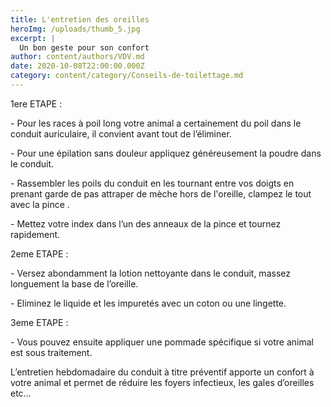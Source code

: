 ```yaml
---
title: L'entretien des oreilles
heroImg: /uploads/thumb_5.jpg
excerpt: |
  Un bon geste pour son confort
author: content/authors/VDV.md
date: 2020-10-08T22:00:00.000Z
category: content/category/Conseils-de-toilettage.md
---
```


<BlockImgText position="right" src="/uploads/Capture d’écran 2023-08-17 à 09.29.34.png">
  1ere ETAPE :

  \- Pour les races à poil long votre animal a certainement du poil dans le conduit auriculaire, il convient avant tout de l’éliminer.

  \- Pour une épilation sans douleur appliquez généreusement la poudre dans le conduit.

  \- Rassembler les poils du conduit en les tournant entre vos doigts en prenant garde de pas attraper de mèche hors de l'oreille, clampez le tout avec la pince .

  \- Mettez votre index dans l’un des anneaux de la pince et tournez rapidement.
</BlockImgText>

2eme ETAPE :

\- Versez abondamment la lotion nettoyante dans le conduit, massez longuement la base de l’oreille.

\- Eliminez le liquide et les impuretés avec un coton ou une lingette.

3eme ETAPE :

\- Vous pouvez ensuite appliquer une pommade spécifique si votre animal est sous traitement.

L’entretien hebdomadaire du conduit à titre préventif apporte un confort à votre animal et permet de réduire les foyers infectieux, les gales d’oreilles etc…
